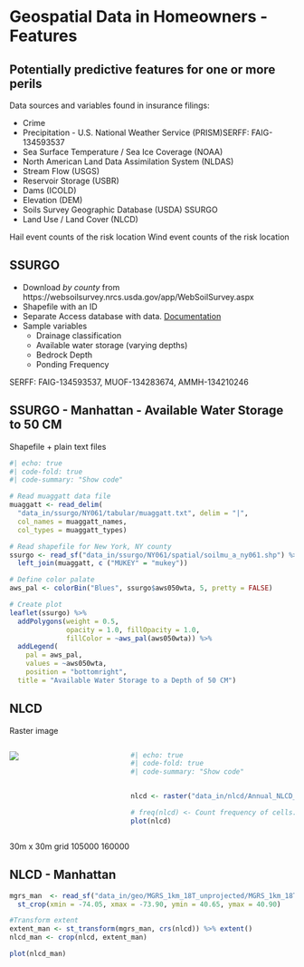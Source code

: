 # Geospatial Data in Homeowners - Features {background-color="#A1D6F4"}

## Potentially predictive features for one or more perils {background-color="#A1D6F4"}

:::{.incremental}
Data sources and variables found in insurance filings:

- Crime
- Precipitation - U.S. National Weather Service (PRISM)SERFF: FAIG-134593537
- Sea Surface Temperature / Sea Ice Coverage (NOAA)
- North American Land Data Assimilation System (NLDAS)
- Stream Flow (USGS)
- Reservoir Storage (USBR)
- Dams (ICOLD)
- Elevation (DEM)
- Soils Survey Geographic Database (USDA) SSURGO
- Land Use / Land Cover (NLCD)

:::

::: {.notes}

Hail event counts of the risk location
Wind event counts of the risk location 

:::

## SSURGO {background-color="#A1D6F4"}

:::{.incremental} 

- Download *by county* from https://websoilsurvey.nrcs.usda.gov/app/WebSoilSurvey.aspx
- Shapefile with an ID
- Separate Access database with data. [Documentation](https://www.nrcs.usda.gov/resources/data-and-reports/soil-survey-geographic-database-ssurgo
)
- Sample variables 
  - Drainage classification 
  - Available water storage (varying depths)
  - Bedrock Depth
  - Ponding Frequency

:::

::: {.notes }

SERFF: FAIG-134593537, MUOF-134283674, AMMH-134210246

:::

## SSURGO - Manhattan - Available Water Storage to 50 CM {background-color="#A1D6F4"}

Shapefile + plain text files

```r
#| echo: true
#| code-fold: true
#| code-summary: "Show code"

# Read muaggatt data file
muaggatt <- read_delim(
  "data_in/ssurgo/NY061/tabular/muaggatt.txt", delim = "|",
  col_names = muaggatt_names,
  col_types = muaggatt_types)

# Read shapefile for New York, NY county
ssurgo <- read_sf("data_in/ssurgo/NY061/spatial/soilmu_a_ny061.shp") %>%
  left_join(muaggatt, c ("MUKEY" = "mukey"))

# Define color palate
aws_pal <- colorBin("Blues", ssurgo$aws050wta, 5, pretty = FALSE)

# Create plot
leaflet(ssurgo) %>%
  addPolygons(weight = 0.5,
              opacity = 1.0, fillOpacity = 1.0,
              fillColor = ~aws_pal(aws050wta)) %>%
  addLegend(
    pal = aws_pal,
    values = ~aws050wta,
    position = "bottomright",
  title = "Available Water Storage to a Depth of 50 CM")

```



## NLCD {background-color="#A1D6F4"}

Raster image

::: columns
::: {.column width="40%"}
![](images/nlcd_legend.jpg)
:::

::: {.column width="60%"}
```r
#| echo: true
#| code-fold: true
#| code-summary: "Show code"


nlcd <- raster("data_in/nlcd/Annual_NLCD_LndCov_2023_CU_C1V0.tif")

# freq(nlcd) <- Count frequency of cells. Takes a long time to render
plot(nlcd)

```
:::
:::

::: {.notes }
30m x 30m grid
105000 160000

:::

## NLCD - Manhattan {background-color="#A1D6F4"}

```r

mgrs_man  <- read_sf("data_in/geo/MGRS_1km_18T_unprojected/MGRS_1km_18T_unprojected.shp") %>%
  st_crop(xmin = -74.05, xmax = -73.90, ymin = 40.65, ymax = 40.90)

#Transform extent
extent_man <- st_transform(mgrs_man, crs(nlcd)) %>% extent()
nlcd_man <- crop(nlcd, extent_man)

plot(nlcd_man)
```

